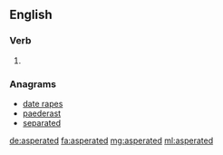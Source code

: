==English==

===Verb===
{{head|en|verb form}}

# {{en-past of|asperate}}

===Anagrams===
* [[date rapes#English|date rapes]]
* [[paederast#English|paederast]]
* [[separated#English|separated]]

[[de:asperated]]
[[fa:asperated]]
[[mg:asperated]]
[[ml:asperated]]